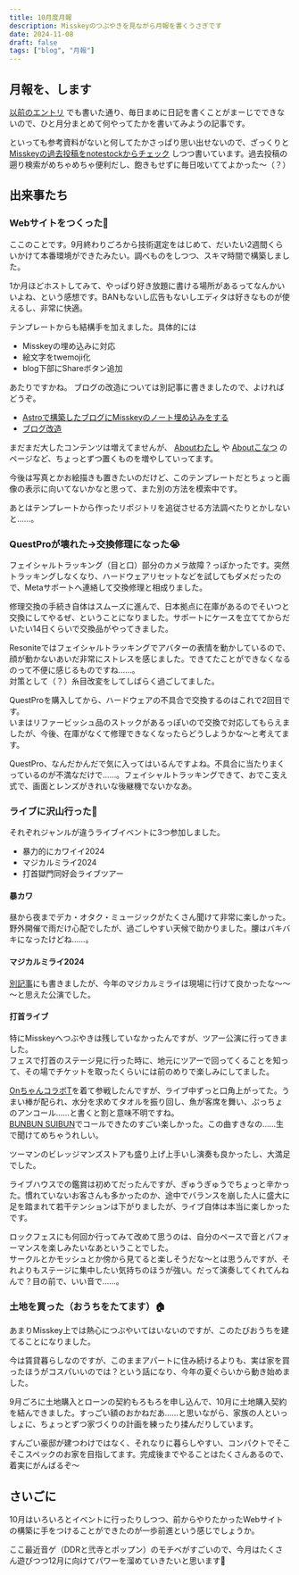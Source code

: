 ```yaml
---
title: 10月度月報
description: Misskeyのつぶやきを見ながら月報を書くうさぎです
date: 2024-11-08
draft: false
tags: ["blog", "月報"]
---
```



## 月報を、します

[以前のエントリ](/blog/2024-10-08/) でも書いた通り、毎日まめに日記を書くことがまーじでできないので、ひと月分まとめて何やってたかを書いてみようの記事です。

といっても参考資料がないと何してたかさっぱり思い出せないので、ざっくりと [Misskeyの過去投稿をnotestockからチェック](https://notestock.osa-p.net/@harumaki021@mi.harumakizaemon.net/view) しつつ書いています。過去投稿の遡り検索がめちゃめちゃ便利だし、飽きもせずに毎日呟いててよかった～（？）

## 出来事たち

### Webサイトをつくった🚀

<Fig caption="しめやかに本番運用開始">
  <Misskey noteId="9z8vhicqeg" UUID="3ca332fc-117d-4297-8165-7234851f5a90" />
</Fig>

ここのことです。9月終わりごろから技術選定をはじめて、だいたい2週間くらいかけて本番環境ができたみたい。調べものをしつつ、スキマ時間で構築しました。

1か月ほどホストしてみて、やっぱり好き放題に書ける場所があるってなんかいいよね、という感想です。BANもないし広告もないしエディタは好きなものが使えるし、非常に快適。

テンプレートからも結構手を加えました。具体的には

- Misskeyの埋め込みに対応
- 絵文字をtwemoji化
- blog下部にShareボタン追加

あたりですかね。
ブログの改造については別記事に書きましたので、よければどうぞ。

- [Astroで構築したブログにMisskeyのノート埋め込みをする](/blog/misskey-embed)
- [ブログ改造](/blog/2024-10-25)

まだまだ大したコンテンツは増えてませんが、 [Aboutわたし](/about) や [Aboutこなつ](/projects/lovot-konatsu) のページなど、ちょっとずつ置くものを増やしていってます。

今後は写真とかお絵描きも置きたいのだけど、このテンプレートだとちょっと画像の表示に向いてないかなと思って、また別の方法を模索中です。

あとはテンプレートから作ったリポジトリを追従させる方法調べたりとかしないと……。

### QuestProが壊れた→交換修理になった😭

フェイシャルトラッキング（目と口）部分のカメラ故障？っぽかったです。突然トラッキングしなくなり、ハードウェアリセットなどを試してもダメだったので、Metaサポートへ連絡して交換修理と相成りました。

修理交換の手続き自体はスムーズに進んで、日本拠点に在庫があるのでそいつと交換にしてやるぜ、ということになりました。サポートにケースを立ててからだいたい14日くらいで交換品がやってきました。

Resoniteではフェイシャルトラッキングでアバターの表情を動かしているので、顔が動かないあいだ非常にストレスを感じました。できてたことができなくなるのって不便に感じるものですね……。  
対策として（？）糸目改変をしてしばらく過ごしてました。

QuestProを購入してから、ハードウェアの不具合で交換するのはこれで2回目です。  
いまはリファービッシュ品のストックがあるっぽいので交換で対応してもらえましたが、今後、在庫がなくて修理できなくなったらどうしようかな～と考えてます。

QuestPro、なんだかんだで気に入ってはいるんですよね。不具合に当たりまくっているのが不満なだけで……。フェイシャルトラッキングできて、おでこ支え式で、画面とレンズがきれいな後継機でないかなあ。

### ライブに沢山行った🎤

それぞれジャンルが違うライブイベントに3つ参加しました。

- 暴力的にカワイイ2024
- マジカルミライ2024
- 打首獄門同好会ライブツアー

#### 暴カワ

<Fig caption="お台場でバカでか音楽聞きながらお酒🍺">
  <Misskey noteId="9z0mz7o49o" UUID="8791a520-dfb2-4292-8043-fbd947b6694f" />
</Fig>
<Fig caption="夜までカワイイ">
  <Misskey noteId="9z0yk84ri5" UUID="34c1a503-f7b0-4845-b44c-3dca9d249505" />
</Fig>

昼から夜までデカ・オタク・ミュージックがたくさん聞けて非常に楽しかった。野外開催で雨だけ心配でしたが、過ごしやすい天候で助かりました。腰はバキバキになったけどね……。

#### マジカルミライ2024

<Fig caption="今年はドールのミクさんたちを連れていくことはしなかったものの、やっぱりこういう写真は撮りたくなるよね">
  <Misskey noteId="9zafrcxxu0" UUID="927dee5e-c5e9-45d0-a499-4eb1a6690c92" />
</Fig>
<Fig caption="バメッサくんとライブ見に行って打ち上げ飲み会したい">
  <Misskey noteId="9zajs4mpwm" UUID="0a1a3ec5-903a-4ef7-b4e6-6cfd74a2249c" />
</Fig>

[別記事](/blog/magical-mirai-2024-osaka)にも書きましたが、今年のマジカルミライは現場に行けて良かったな～～～と思えた公演でした。

#### 打首ライブ

特にMisskeyへつぶやきは残していなかったんですが、ツアー公演に行ってきました。  
フェスで打首のステージ見に行った時に、地元にツアーで回ってくることを知って、その場でチケットを取ったくらいには前のめりで楽しみにしてました。

[OnちゃんコラボT](https://uchikubigoods.com/collections/t-shirt/products/uc-0784)を着て参戦したんですが、ライブ中ずっと口角上がってた。うまい棒が配られ、水分を求めてタオルを振り回し、魚が客席を舞い、ぷっちょのアンコール……と書くと割と意味不明ですね。  
[BUNBUN SUIBUN](https://www.youtube.com/watch?v=UgIuSdev8mQ)でコールできたのすごい楽しかった。この曲すきなの……生で聞けてめちゃうれしい。

ツーマンのビレッジマンズストアも盛り上げ上手いし演奏も良かったし、大満足でした。

ライブハウスでの鑑賞は初めてだったんですが、ぎゅうぎゅうでちょっと辛かった。慣れていないお客さんも多かったのか、途中でバランスを崩した人に盛大に足を踏まれて若干テンションは下がりましたが、ライブ自体は本当に楽しかったです。

ロックフェスにも何回か行ってみて改めて思うのは、自分のペースで音とパフォーマンスを楽しみたいなあということでした。  
サークルとかモッシュとか傍から見てると楽しそうだな～とは思うんですが、それよりもステージに集中したい気持ちのほうが強い。だって演奏してくれてんねんで？目の前で、いい音で……。

### 土地を買った（おうちをたてます）🏠

あまりMisskey上では熱心につぶやいてはいないのですが、このたびおうちを建てることになりました。

今は賃貸暮らしなのですが、このままアパートに住み続けるよりも、実は家を買ったほうがコスパいいのでは？という話になり、今年の夏ぐらいから動き始めました。

9月ごろに土地購入とローンの契約もろもろを申し込んで、10月に土地購入契約を結んできました。すっごい額のおかねだあ……と思いながら、家族の人といっしょに、ちょっとずつ家づくりの計画を練ったり揉んだりしています。

すんごい豪邸が建つわけではなく、それなりに暮らしやすい、コンパクトでそこそこスペックのお家を目指してます。完成後までやることはたくさんあるので、着実にがんばるぞ～

## さいごに

10月はいろいろとイベントに行ったりしつつ、前からやりたかったWebサイトの構築に手をつけることができたのが一歩前進という感じでしょうか。

ここ最近音ゲ（DDRと弐寺とポップン）のモチベがすごいので、今月はたくさん遊びつつ12月に向けてパワーを溜めていきたいと思います💪
